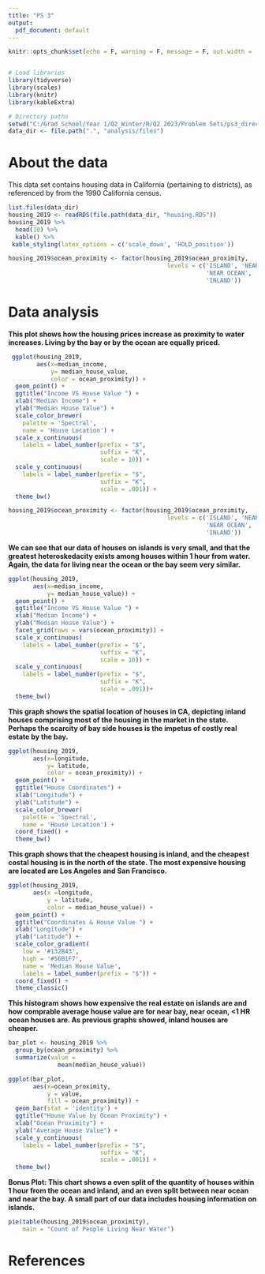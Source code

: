 ---
title: "PS 3"
output: 
  pdf_document: default
---
```{r setup, include = F}
knitr::opts_chunk$set(echo = F, warning = F, message = F, out.width = '75%', fig.align = 'center')


# Load libraries
library(tidyverse)
library(scales)
library(knitr)
library(kableExtra)

# Directory paths
setwd("C:/Grad School/Year 1/Q2_Winter/R/Q2 2023/Problem Sets/ps3_directory")
data_dir <- file.path(".", "analysis/files")

```


# About the data
This data set contains housing data in California (pertaining to districts), as referenced by from the 1990 California census. 


```{r, results= 'hide' }
list.files(data_dir)
housing_2019 <- readRDS(file.path(data_dir, "housing.RDS"))
housing_2019 %>%
  head(10) %>%
  kable() %>%
 kable_styling(latex_options = c('scale_down', 'HOLD_position'))
```
```{r, results = 'hide'}
housing_2019$ocean_proximity <- factor(housing_2019$ocean_proximity, 
                                             levels = c('ISLAND', 'NEAR BAY',
                                                        'NEAR OCEAN', '<1H OCEAN',
                                                        'INLAND'))
```

# Data analysis

**This plot shows how the housing prices increase as proximity to water increases. Living by the bay or by the ocean are equally priced.**  
```{r}
 ggplot(housing_2019, 
        aes(x=median_income, 
            y= median_house_value, 
            color = ocean_proximity)) + 
  geom_point() + 
  ggtitle("Income VS House Value ") +
  xlab("Median Income") + 
  ylab("Median House Value") + 
  scale_color_brewer(
    palette = 'Spectral', 
    name = 'House Location') +
  scale_x_continuous(
    labels = label_number(prefix = "$", 
                          suffix = "K", 
                          scale = 10)) + 
  scale_y_continuous(
    labels = label_number(prefix = "$", 
                          suffix = "K", 
                          scale = .001)) +
  theme_bw()
```
```{r}
housing_2019$ocean_proximity <- factor(housing_2019$ocean_proximity, 
                                             levels = c('ISLAND', 'NEAR BAY',
                                                        'NEAR OCEAN', '<1H OCEAN',
                                                        'INLAND'))
```


**We can see that our data of houses on islands is very small, and that the greatest heteroskedacity exists among houses within 1 hour from water. Again, the data for living near the ocean or the bay seem very similar.** 
```{r}
ggplot(housing_2019, 
       aes(x=median_income, 
           y= median_house_value)) + 
  geom_point() + 
  ggtitle("Income VS House Value ") +
  xlab("Median Income") + 
  ylab("Median House Value") + 
  facet_grid(rows = vars(ocean_proximity)) +
  scale_x_continuous(
    labels = label_number(prefix = "$", 
                          suffix = "K", 
                          scale = 10)) + 
  scale_y_continuous(
    labels = label_number(prefix = "$", 
                          suffix = "K", 
                          scale = .001))+
  theme_bw()
```
**This graph shows the spatial location of houses in CA, depicting inland houses comprising most of the housing in the market in the state. Perhaps the scarcity of bay side houses is the impetus of costly real estate by the bay.**
```{r}
ggplot(housing_2019, 
       aes(x=longitude, 
           y= latitude, 
           color = ocean_proximity)) +
  geom_point() + 
  ggtitle("House Coordinates") +
  xlab("Longitude") + 
  ylab("Latitude") + 
  scale_color_brewer(
    palette = 'Spectral', 
    name = 'House Location') +
  coord_fixed() + 
  theme_bw()
```
**This graph shows that the cheapest housing is inland, and the cheapest costal housing is in the north of the state. The most expensive housing are located are Los Angeles and San Francisco.** 
```{r}
ggplot(housing_2019, 
       aes(x =longitude, 
           y = latitude, 
           color = median_house_value)) +
  geom_point() + 
  ggtitle("Coordinates & House Value ") +
  xlab("Longitude") + 
  ylab("Latitude") + 
  scale_color_gradient(
    low = '#132B43',
    high = '#56B1F7',  
    name = 'Median House Value', 
    labels = label_number(prefix = "$")) + 
  coord_fixed() + 
  theme_classic()
```
**This histogram shows how expensive the real estate on islands are and how comprable average house value are for near bay, near ocean, <1 HR ocean houses are. As previous graphs showed, inland houses are cheaper.** 

```{r}
bar_plot <- housing_2019 %>% 
  group_by(ocean_proximity) %>%  
  summarize(value = 
              mean(median_house_value))

ggplot(bar_plot, 
       aes(x=ocean_proximity, 
           y = value, 
           fill = ocean_proximity)) +
  geom_bar(stat = 'identity') +
  ggtitle("House Value by Ocean Proximity") + 
  xlab("Ocean Proximity") + 
  ylab("Average House Value") + 
  scale_y_continuous(
    labels = label_number(prefix = "$",
                          suffix = "K", 
                          scale = .001)) +
  theme_bw()
```

**Bonus Plot: This chart shows a even split of the quantity of houses within 1 hour from the ocean and inland, and an even split between near ocean and near the bay. A small part of our data includes housing information on islands.** 
```{r}

pie(table(housing_2019$ocean_proximity), 
    main = "Count of People Living Near Water")
```

# References